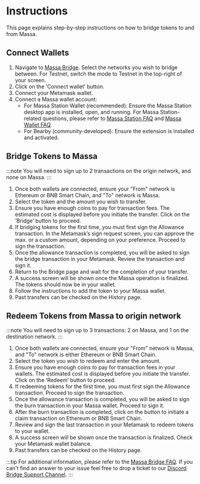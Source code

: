 # Instructions

This page explains step-by-step instructions on how to bridge tokens to and from Massa.

## Connect Wallets

1. Navigate to [Massa Bridge](https://bridge.massa.net/index). Select the networks you wish to bridge between.
For Testnet, switch the mode to Testnet in the top-right of your screen. 
2. Click on the ‘Connect wallet’ button.
3. Connect your Metamask wallet.
4. Connect a Massa wallet account:
   - For Massa Station Wallet (recommended): Ensure the Massa Station desktop app is installed, open, and running. For Massa Station-related questions, please refer to [Massa Station FAQ](https://docs.massa.net/docs/massaStation/faq) and [Massa Wallet FAQ](https://docs.massa.net/docs/massaStation/massa-wallet/getting-started).
   - For Bearby (community-developed): Ensure the extension is installed and activated.

## Bridge Tokens to Massa

:::note
You will need to sign up to 2 transactions on the origin network, and none on Massa.
:::

1. Once both wallets are connected, ensure your "From" network is Ethereum or BNB Smart Chain, and "To" network is Massa.
2. Select the token and the amount you wish to transfer.
3. Ensure you have enough coins to pay for transaction fees. The estimated cost is displayed before you initiate the transfer. Click on the ‘Bridge’ button to proceed.
4. If bridging tokens for the first time, you must first sign the Allowance transaction. In the Metamask’s sign request screen, you can approve the max. or a custom amount, depending on your preference. Proceed to sign the transaction.
5. Once the allowance transaction is completed, you will be asked to sign the bridge transaction in your Metamask. Review the transaction and sign it.
6. Return to the Bridge page and wait for the completion of your transfer.
7. A success screen will be shown once the Massa operation is finalized. The tokens should now be in your wallet.
8. Follow the instructions to add the token to your Massa wallet.
9. Past transfers can be checked on the History page.

## Redeem Tokens from Massa to origin network

:::note
You will need to sign up to 3 transactions: 2 on Massa, and 1 on the destination network.
:::

1. Once both wallets are connected, ensure your "From" network is Massa, and "To" network is either Ethereum or BNB Smart Chain.
2. Select the token you wish to redeem and enter the amount.
3. Ensure you have enough coins to pay for transaction fees in your wallets. The estimated cost is displayed before you initiate the transfer. Click on the ‘Redeem’ button to proceed.
4. If redeeming tokens for the first time, you must first sign the Allowance transaction. Proceed to sign the transaction.
5. Once the allowance transaction is completed, you will be asked to sign the burn transaction in your Massa wallet. Proceed to sign it.
6. After the burn transaction is completed, click on the button to initiate a claim transaction on Ethereum or BNB Smart Chain.
7. Review and sign the last transaction in your Metamask to redeem tokens to your wallet.
8. A success screen will be shown once the transaction is finalized. Check your Metamask wallet balance.
9. Past transfers can be checked on the History page.

:::tip
For additional information, please refer to the [Massa Bridge FAQ](https://bridge.massa.net/faq/).
If you can't find an answer to your issue feel free to drop a ticket to our [Discord Bridge Support Channel](https://discord.com/channels/828270821042159636/1229348333848629319).
:::
